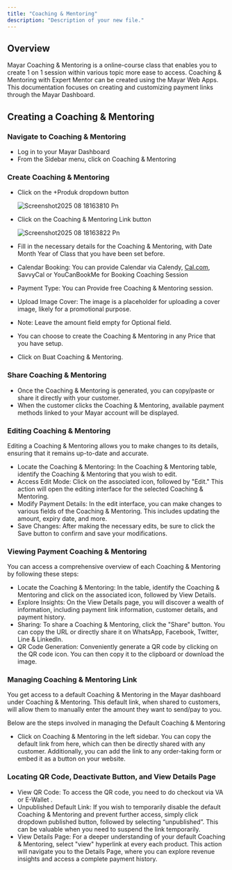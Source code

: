 ```yaml
---
title: "Coaching & Mentoring"
description: "Description of your new file."
---
```


## Overview

Mayar Coaching & Mentoring is a online-course class that enables you to create 1 on 1 session within various topic more ease to access. Coaching & Mentoring with Expert Mentor can be created using the Mayar Web Apps. This documentation focuses on creating and customizing payment links through the Mayar Dashboard.

## Creating a Coaching & Mentoring

### Navigate to Coaching & Mentoring

- Log in to your Mayar Dashboard
- From the Sidebar menu, click on Coaching & Mentoring

### Create Coaching & Mentoring

- Click on the \+Produk dropdown button

  ![Screenshot2025 08 18163810 Pn](/images/Screenshot2025-08-18163810.png)
- Click on the Coaching & Mentoring Link button

  ![Screenshot2025 08 18163822 Pn](/images/Screenshot2025-08-18163822.png)
- Fill in the necessary details for the Coaching & Mentoring, with Date Month Year of Class that you have been set before.
- Calendar Booking: You can provide Calendar via Calendy, [Cal.com](http://Cal.com), SavvyCal or YouCanBookMe for Booking Coaching Session
- Payment Type: You can Provide free Coaching & Mentoring session.
- Upload Image Cover: The image is a placeholder for uploading a cover image, likely for a promotional purpose.
- Note: Leave the amount field empty for Optional field.
- You can choose to create the Coaching & Mentoring in any Price that you have setup.
- Click on Buat Coaching & Mentoring.

### Share Coaching & Mentoring

- Once the Coaching & Mentoring is generated, you can copy/paste or share it directly with your customer.
- When the customer clicks the Coaching & Mentoring, available payment methods linked to your Mayar account will be displayed.

### Editing Coaching & Mentoring

Editing a Coaching & Mentoring allows you to make changes to its details, ensuring that it remains up-to-date and accurate.

- Locate the Coaching & Mentoring: In the Coaching & Mentoring table, identify the Coaching & Mentoring that you wish to edit.
- Access Edit Mode: Click on the associated icon, followed by "Edit." This action will open the editing interface for the selected Coaching & Mentoring.
- Modify Payment Details: In the edit interface, you can make changes to various fields of the Coaching & Mentoring. This includes updating the amount, expiry date, and more.
- Save Changes: After making the necessary edits, be sure to click the Save button to confirm and save your modifications.

### Viewing Payment Coaching & Mentoring

You can access a comprehensive overview of each Coaching & Mentoring by following these steps:

- Locate the Coaching & Mentoring: In the table, identify the Coaching & Mentoring and click on the associated icon, followed by View Details.
- Explore Insights: On the View Details page, you will discover a wealth of information, including payment link information, customer details, and payment history.
- Sharing: To share a Coaching & Mentoring, click the "Share" button. You can copy the URL or directly share it on WhatsApp, Facebook, Twitter, Line & LinkedIn.
- QR Code Generation: Conveniently generate a QR code by clicking on the QR code icon. You can then copy it to the clipboard or download the image.

### Managing Coaching & Mentoring Link

You get access to a default Coaching & Mentoring in the Mayar dashboard under Coaching & Mentoring. This default link, when shared to customers, will allow them to manually enter the amount they want to send/pay to you.

Below are the steps involved in managing the Default Coaching & Mentoring

- Click on Coaching & Mentoring in the left sidebar. You can copy the default link from here, which can then be directly shared with any customer. Additionally, you can add the link to any order-taking form or embed it as a button on your website.

### Locating QR Code, Deactivate Button, and View Details Page

- View QR Code: To access the QR code, you need to do checkout via VA or E-Wallet .
- Unpublished Default Link: If you wish to temporarily disable the default Coaching & Mentoring and prevent further access, simply click dropdown published button, followed by selecting “unpublished”. This can be valuable when you need to suspend the link temporarily.
- View Details Page: For a deeper understanding of your default Coaching & Mentoring, select "view" hyperlink at every each product. This action will navigate you to the Details Page, where you can explore revenue insights and access a complete payment history.